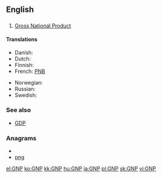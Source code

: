 ==English==
{{wikipedia}}

==={{initialism}}===
{{infl|en|initialism}}

# {{economics}} [[gross national product|Gross National Product]]

====Translations====
{{trans-top|Gross National Product}}
* Danish: {{t-|da|BNP}}
* Dutch: {{t-|nl|BNP}}
* Finnish: {{t+|fi|BKT}}
* French: [[PNB]]
{{trans-mid}}
* Norwegian: {{t-|no|BNP}}
* Russian: {{t-|ru|ВНП|m|tr=ve-en-pé}}
* Swedish: {{t+|sv|BNP}}
{{trans-bottom}}

===See also===
* [[GDP]]

===Anagrams===
* {{alphagram|gnp}}
* [[png#English|png]]


[[el:GNP]]
[[ko:GNP]]
[[kk:GNP]]
[[hu:GNP]]
[[ja:GNP]]
[[pl:GNP]]
[[sk:GNP]]
[[vi:GNP]]